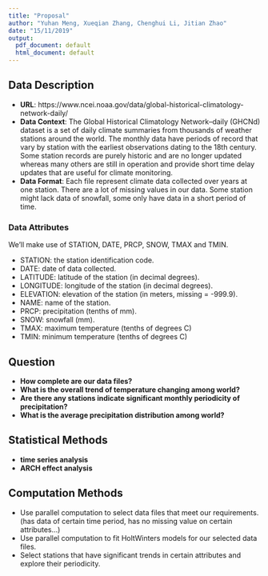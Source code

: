 ```yaml
---
title: "Proposal"
author: "Yuhan Meng, Xueqian Zhang, Chenghui Li, Jitian Zhao"
date: "15/11/2019"
output:
  pdf_document: default
  html_document: default
---
```


## Data Description
+ **URL**: https://www.ncei.noaa.gov/data/global-historical-climatology-network-daily/
+ **Data Context**: The Global Historical Climatology Network–daily (GHCNd) dataset is a set of daily climate summaries from thousands of weather stations around the world. The monthly data have periods of record that vary by station with the earliest observations dating to the 18th century. Some station records are purely historic and are no longer updated whereas many others are still in operation and provide short time delay updates that are useful for climate monitoring.
+ **Data Format**: Each file represent climate data collected over years at one station. There are a lot of missing values in our data. Some station might lack data of snowfall, some only have data in a short period of time.

### Data Attributes
We'll make use of STATION, DATE, PRCP, SNOW, TMAX and TMIN.

+ STATION: the station identification code.
+ DATE: date of data collected.
+ LATITUDE: latitude of the station (in decimal degrees).
+ LONGITUDE: longitude of the station (in decimal degrees).
+ ELEVATION: elevation of the station (in meters, missing = -999.9).
+ NAME: name of the station.
+ PRCP: precipitation (tenths of mm).
+ SNOW: snowfall (mm).
+ TMAX: maximum temperature (tenths of degrees C)
+ TMIN: minimum temperature (tenths of degrees C)

## Question
+ **How complete are our data files?**
+ **What is the overall trend of temperature changing among world?**
+ **Are there any stations indicate significant monthly periodicity of precipitation?**
+ **What is the average precipitation distribution among world? **

## Statistical Methods
+ **time series analysis**
+ **ARCH effect analysis**

## Computation Methods
+ Use parallel computation to select data files that meet our requirements. (has data of certain time period, has no missing value on certain attributes...) 
+ Use parallel computation to fit HoltWinters models for our selected data files.
+ Select stations that have significant trends in certain attributes and explore their periodicity.

